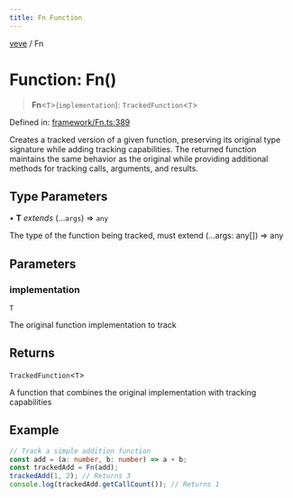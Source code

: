 ```yaml
---
title: Fn Function
---
```


[veve](./docs/veve/Types.mdx) / Fn


# Function: Fn()

> **Fn**\<`T`\>(`implementation`): `TrackedFunction`\<`T`\>

Defined in: [framework/Fn.ts:389](https://github.com/tinytools-oss/veve/blob/be5b78158f59e7a302962ea6dd3ce70d92b54d39/src/framework/Fn.ts#L389)

Creates a tracked version of a given function, preserving its original type signature while
adding tracking capabilities. The returned function maintains the same behavior as the original
while providing additional methods for tracking calls, arguments, and results.

## Type Parameters

• **T** *extends* (...`args`) => `any`

The type of the function being tracked, must extend (...args: any[]) => any

## Parameters

### implementation

`T`

The original function implementation to track

## Returns

`TrackedFunction`\<`T`\>

A function that combines the original implementation with tracking capabilities

## Example

```ts
// Track a simple addition function
const add = (a: number, b: number) => a + b;
const trackedAdd = Fn(add);
trackedAdd(1, 2); // Returns 3
console.log(trackedAdd.getCallCount()); // Returns 1
```
